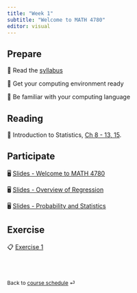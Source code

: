 ```yaml
---
title: "Week 1"
subtitle: "Welcome to MATH 4780"
editor: visual
---
```


## Prepare

📖 Read the [syllabus](/course-syllabus.html)

📖 Get your computing environment ready

📖 Be familiar with your computing language

## Reading

📖 Introduction to Statistics, [Ch 8 - 13, 15](https://chenghanyu-introstatsbook.netlify.app/prob-rv).

## Participate

🖥️ [Slides - Welcome to MATH 4780](/slides/01-syllabus.html)

🖥️ [Slides - Overview of Regression](/slides/02-overview.html)

🖥️ [Slides - Probability and Statistics](/slides/03-prob-stat.html)

## Exercise

📋 [Exercise 1](/exercise/ex-1.html)

<br><br>

::: {style="font-size: 0.875em;"}
Back to [course schedule](/ "Course schedule") ⏎
:::

